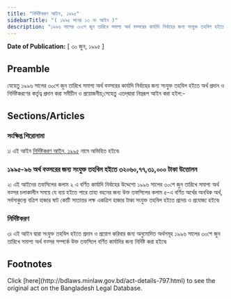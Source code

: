 ```yaml
---
title: "নির্দিষ্টকরণ আইন, ১৯৯৫"
sidebarTitle: "( ১৯৯৫ সনের ১৩ নং আইন )"
description: "১৯৯৬ সালের ৩০শে জুন তারিখে সমাপ্য অর্থ বত্সরের কার্যাদি নির্বাহের জন্য সংযুক্ত তহবিল হইতে অর্থ প্রদান ও নির্দিষ্টকরণের কর্তৃত্ব প্রদানের জন্য প্রণীত আইন৷"
---
```


**Date of Publication:** [ ৩০ জুন, ১৯৯৫ ]

## Preamble

যেহেতু ১৯৯৬ সালের ৩০শে জুন তারিখে সমাপ্য অর্থ বত্সরের কার্যাদি নির্বাহের জন্য সংযুক্ত তহবিল হইতে অর্থ প্রদান ও নির্দিষ্টকরণের কর্তৃত্ব প্রদান করা সমীচীন ও প্রয়োজনীয়;সেহেতু এতদ্‌দ্বারা নিম্নরূপ আইন করা হইল:-

## Sections/Articles

### সংক্ষিপ্ত শিরোনামা

১৷ এই আইন [নির্দিষ্টকরণ আইন, ১৯৯৫](/laws/act-797 "নির্দিষ্টকরণ আইন, ১৯৯৫") নামে অভিহিত হইবে৷

### ১৯৯৫-৯৬ অর্থ বত্সরের জন্য সংযুক্ত তহবিল হইতে ৩২০৬০,৭৭,৩১,০০০ টাকা উত্তোলন

২৷ এই আইনের তফসিলের কলাম ২ এ বর্ণিত কার্যাদি নির্বাহের উদ্দেশ্যে ১৯৯৬ সালের ৩০শে জুন তারিখে সমাপ্য অর্থ বত্সর চলাকালীন সময়ে যে ব্যয় হইতে পারে তাহা বহনের জন্য উক্ত তফসিলের কলাম ৫-এ বর্ণিত অর্থের অনধিক অর্থ, সর্বসাকুল্যে বত্রিশ হাজার ষাট কোটি সাতাত্তর লক্ষ একত্রিশ হাজার টাকা সংযুক্ত তহবিল হইতে প্রদেয় ও প্রযোজ্য হইবে৷

### নির্দিষ্টকরণ

৩৷ এই আইন দ্বারা সংযুক্ত তহবিল হইতে প্রদান ও প্রয়োগ করিবার জন্য অনুমোদিত অর্থসমূহ ১৯৯৬ সালের ৩০শে জুন তারিখে সমাপ্য অর্থ বত্সর সম্পর্কে উক্ত তফসিলে বর্ণিত কার্যাদির জন্য নির্দিষ্ট করা হইবে৷

## Footnotes

<Note>
  Click [here](http://bdlaws.minlaw.gov.bd/act-details-797.html) to see the original act on the Bangladesh Legal Database.
</Note>
